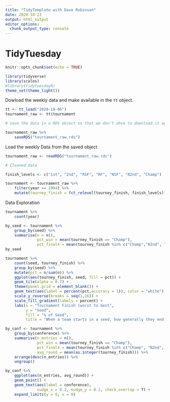 ```yaml
---
title: "TidyTemplate with Dave Robinson"
date: 2020-10-23
output: html_output
editor_options: 
  chunk_output_type: console
---
```


# TidyTuesday

```r

knitr::opts_chunk$set(echo = TRUE)

library(tidyverse)
library(scales)
#library(tidytuesdayR)
theme_set(theme_light())
```


Dowload the weekly data and make available in the `tt` object.

```r

tt <- tt_load("2020-10-06")
tournament_raw <- tt$tournament

# save the data in a RDS object so that we don't ahve to download it again next time

tournament_raw %>% 
    saveRDS("tournament_raw.rds")

```

Load the weekly Data from the saved object

```r
tournament_raw <- readRDS("tournament_raw.rds")

# Cleaned data

finish_levels <- c("1st", "2nd", "RSF", "RF", "NSF", "N2nd", "Champ")    

tournament <- tournament_raw %>% 
    filter(year >= 1994) %>% 
    mutate(tourney_finish = fct_relevel(tourney_finish, finish_levels))

```

Data Exploration
```r
tournament %>% 
    count(year)
```

```r
by_seed <- tournament %>% 
    group_by(seed) %>% 
    summarise(n = n(),
              pct_win = mean(tourney_finish == "Champ"),
              pct_final4 = mean(tourney_finish %in% c("Champ","N2nd", "NSF", "RF") ))
by_seed
```

```r
tournament %>% 
    count(seed, tourney_finish) %>% 
    group_by(seed) %>% 
    mutate(pct = n/sum(n)) %>% 
    ggplot(aes(tourney_finish, seed, fill = pct)) +
    geom_tile(alpha = 0.7) +
    theme(panel.grid = element_blank()) +
    geom_text(aes(label = percent(pct,accuracy = 1)), color = "white") +
    scale_y_reverse(breaks = seq(1,16)) +
    scale_fill_gradient(labels = percent) +
    labs(x = "Tournament Finish (worst to best",
         y = "Seed",
         fill = "% of Seed",
         title = "When a team starts in a seed, how generally they end up")
```

```r
by_conf <- tournament %>% 
    group_by(conference) %>% 
    summarise(n_entries = n(),
              pct_win = mean(tourney_finish == "Champ"),
              pct_final4 = mean(tourney_finish %in% c("Champ", "N2nd", "NSF", "RF")),
              avg_round = mean(as.integer(tourney_finish))) %>% 
    arrange(desc(n_entries)) %>% 
    ungroup()
```

```r
by_conf %>% 
    ggplot(aes(n_entries, avg_round)) +
    geom_point() +
    geom_text(aes(label = conference), 
              nudge_x = 0.2, nudge_y = 0.1, check_overlap = T) +
    expand_limits(y = 0, x = 0)
```

